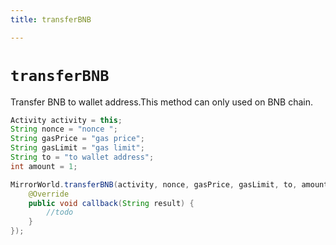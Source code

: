 ```yaml
---
title: transferBNB

---
```


# `transferBNB`
Transfer BNB to wallet address.This method can only used on BNB chain.

```java
Activity activity = this;
String nonce = "nonce ";
String gasPrice = "gas price";
String gasLimit = "gas limit";
String to = "to wallet address";
int amount = 1;

MirrorWorld.transferBNB(activity, nonce, gasPrice, gasLimit, to, amount, new MirrorCallback() {
    @Override
    public void callback(String result) {
        //todo
    }
});
```
